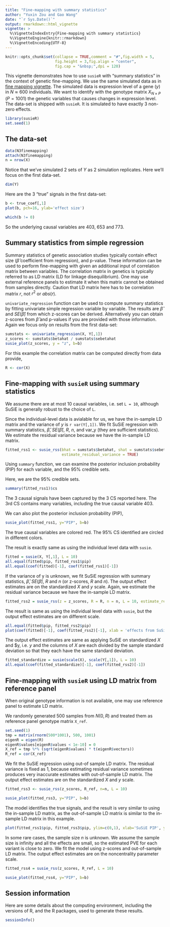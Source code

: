 ```yaml
---
title: "Fine-mapping with summary statistics"
author: "Yuxin Zou and Gao Wang"
date: "`r Sys.Date()`"
output: rmarkdown::html_vignette
vignette: >
  %\VignetteIndexEntry{Fine-mapping with summary statistics}
  %\VignetteEngine{knitr::rmarkdown}
  %\VignetteEncoding{UTF-8}
---
```


```r
knitr::opts_chunk$set(collapse = TRUE,comment = "#",fig.width = 5,
                      fig.height = 3,fig.align = "center",
                      fig.cap = "&nbsp;",dpi = 120)
```

This vignette demonstrates how to use `susieR` with "summary statistics" in the context of genetic fine-mapping. 
We use the same simulated data as in [fine mapping vignette](finemapping.html). The simulated data is expression level of a gene ($y$) in $N \approx 600$ individuals. 
We want to identify with the genotype matrix $X_{N\times P}$ ($P=1001$) the genetic variables that causes changes in expression level. The data-set is shipped with `susieR`. It is simulated to have exactly 3 non-zero effects.

```r
library(susieR)
set.seed(1)
```

## The data-set

```r
data(N3finemapping)
attach(N3finemapping)
n = nrow(X)
```

Notice that we've simulated 2 sets of $Y$ as 2 simulation replicates. Here we'll focus on the first data-set.

```r
dim(Y)
```

Here are the 3 "true" signals in the first data-set:

```r
b <- true_coef[,1]
plot(b, pch=16, ylab='effect size')
```

```r
which(b != 0)
```

So the underlying causal variables are 403, 653 and 773.

## Summary statistics from simple regression

Summary statistics of genetic association studies typically contain effect size ($\hat{\beta}$ coefficient from regression), and p-value. 
These information can be used to perform fine-mapping with given an additional input of correlation matrix between variables.
The correlation matrix in genetics is typically referred to as LD matrix (LD for linkage disequilibrium). 
One may use external reference panels to estimate it when this matrix cannot be obtained from samples directly.
Caution that LD matrix here has to be correlation matrix $r$, not $r^2$ or $abs(r)$.

`univariate_regression` function can be used to compute 
summary statistics by fitting univariate simple regression variable by variable.
The results are $\hat{\beta}$ and $SE(\hat{\beta})$ from which z-scores can be derived. 
Alternatively you can obtain z-scores from $\hat{\beta}$ and p-values if you are provided with those information.
Again we focus only on results from the first data-set:

```r
sumstats <- univariate_regression(X, Y[,1])
z_scores <- sumstats$betahat / sumstats$sebetahat
susie_plot(z_scores, y = "z", b=b)
```

For this example the correlation matrix can be computed directly from data provide,

```r
R <- cor(X)
```

## Fine-mapping with `susieR` using summary statistics

We assume there are at most 10 causal variables, i.e. set `L = 10`, although SuSiE is generally robust to the choice of `L`.

Since the individual-level data is avialable for us, we have the in-sample LD matrix and the variance of $y$ is `r var(Y[,1])`. We fit SuSiE regression with summary statistics, $\hat{\beta}$, $SE(\hat{\beta})$, $R$, $n$, and var_y (they are sufficient statistics). We estimate the residual variance because we have the in-sample LD matrix.

```r
fitted_rss1 <- susie_rss(bhat = sumstats$betahat, shat = sumstats$sebetahat, n = n, R = R, var_y = var(Y[,1]), L = 10,
                         estimate_residual_variance = TRUE)
```

Using `summary` function, we can examine the posterior inclusion probability (PIP) for each variable, and the 95% credible sets. 

Here, we are the 95% credible sets.

```r
summary(fitted_rss1)$cs
```

The 3 causal signals have been captured by the 3 CS reported here. The
3rd CS contains many variables, including the true causal variable
403.

We can also plot the posterior inclusion probability (PIP),

```r
susie_plot(fitted_rss1, y="PIP", b=b)
```

The true causal variables are colored red. The 95% CS identified are circled in different colors.

The result is exactly same as using the individual level data with `susie`.

```r
fitted = susie(X, Y[,1], L = 10)
all.equal(fitted$pip, fitted_rss1$pip)
all.equal(coef(fitted)[-1], coef(fitted_rss1)[-1])
```

If the variance of y is unknown, we fit SuSiE regression with summary statistics, $\hat{\beta}$, $SE(\hat{\beta})$, $R$ and $n$ (or z-scores, $R$ and $n$). The output effect estimates are on the standardized $X$ and $y$ scale. Again, we estimate the residual variance because we have the in-sample LD matrix.

```r
fitted_rss2 = susie_rss(z = z_scores, R = R, n = n, L = 10, estimate_residual_variance = TRUE)
```

The result is same as using the individual level data with `susie`, but the output effect estimates are on different scale.
```r
all.equal(fitted$pip, fitted_rss2$pip)
plot(coef(fitted)[-1], coef(fitted_rss2)[-1], xlab = 'effects from SuSiE', ylab = 'effects from SuSiE-RSS', xlim=c(-1,1), ylim=c(-0.3,0.3))
```

The output effect estimates are same as applying SuSiE on standardized $X$ and $y, i.e. $y$ and the columns of $X$ are each divided by the sample standard deviation so that they each have the same standard deviation.

```r
fitted_standardize = susie(scale(X), scale(Y[,1]), L = 10)
all.equal(coef(fitted_standardize)[-1], coef(fitted_rss2)[-1])
```


## Fine-mapping with `susieR` using LD matrix from reference panel

When original genotype information is not available, one may use reference panel to estimate LD matrix.

We randomly generated 500 samples from $N(0,R)$ and treated them as reference panel genotype matrix `X_ref`.
```r
set.seed(1)
tmp = matrix(rnorm(500*1001), 500, 1001)
eigenR = eigen(R)
eigenR$values[eigenR$values < 1e-10] = 0
X_ref = tmp %*% (sqrt(eigenR$values) * t(eigenR$vectors))
R_ref = cor(X_ref)
```

We fit the SuSiE regression using out-of sample LD matrix. The residual variance is fixed as 1, because estimating residual variance sometimes produces very inaccurate estimates with out-of-sample LD matrix. The output effect estimates are on the standardized $X$ and $y$ scale.

```r
fitted_rss3 <- susie_rss(z_scores, R_ref, n=n, L = 10)
```

```r
susie_plot(fitted_rss3, y="PIP", b=b)
```
The model identifies the true signals, and the result is very similar to using the in-sample LD matrix, as the out-of-sample LD matrix is similar to the in-sample LD matrix in this example.

```r
plot(fitted_rss1$pip, fitted_rss3$pip, ylim=c(0,1), xlab='SuSiE PIP', ylab='SuSiE-RSS PIP')
```

In some rare cases, the sample size $n$ is unknown. We assume the sample size is infinity and all the effects are small, so the estimated PVE for each variant is close to zero. We fit the model using z-scores and out-of-sample LD matrix. The output effect estimates are on the noncentrality parameter scale.

```r
fitted_rss4 = susie_rss(z_scores, R_ref, L = 10)
```

```r
susie_plot(fitted_rss4, y="PIP", b=b)
```

## Session information

Here are some details about the computing environment, including the
versions of R, and the R packages, used to generate these results.

```r
sessionInfo()
```
